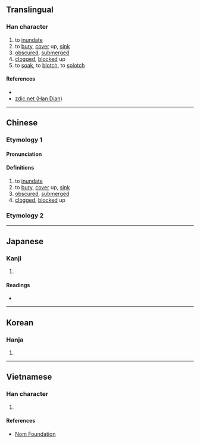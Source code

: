 {{character info/new}}
==Translingual==

===Han character===
{{Han char|rn=85|rad=水|as=09|sn=12|four=31114|canj=EMWG|ids=⿰氵垔}}

# to [[inundate]]
# to [[bury]], [[cover]] up, [[sink]]
# [[obscure]]d, [[submerge]]d
# [[clog]]ged, [[block]]ed up
# to [[soak]], to [[blotch]], to [[splotch]]

====References====
* {{Han ref|kx=0638.150|dkj=17873|dj=1045.070|hdz=31671.040|uh=6E6E|ud=28270|bh=B4F3|bd=46323}}
* [http://www.zdic.net/z/1d/js/6E6E.htm zdic.net (Han Dian)]

----

==Chinese==
{{zh-forms}}

===Etymology 1===
====Pronunciation====
{{zh-pron
|m=yān
|c=jan1
|mc=y
|oc=y
|ma=
|cat=v,a
}}

====Definitions====
{{zh-hanzi}}

# to [[inundate]]
# to [[bury]], [[cover]] up, [[sink]]
# [[obscure]]d, [[submerge]]d
# [[clog]]ged, [[block]]ed up

===Etymology 2===
{{zh-see|洇|v}}

----

==Japanese==

===Kanji===
{{ja-kanji|grade=|rs=水09}}

# {{defn|lang=ja|sort=水09}}

====Readings====
* {{ja-readings|on=[[いん]] (in), [[えん]] (en)|kun=[[しずむ]] (shizumu), [[ふさぐ]] (fusagu)}}

----

==Korean==

===Hanja===
{{ko-hanja|hangeul=인|eumhun=|rv=in|mr=in|y=in}}

# {{defn|lang=ko|sort=水09}}

----

==Vietnamese==

===Han character===
{{vi-readings|rs=水09| hanviet = yên}}

# {{defn|lang=vi|sort=水09}}

====References====
*[http://nomfoundation.org/common/nom_details.php?codepoint=6e6e Nom Foundation]